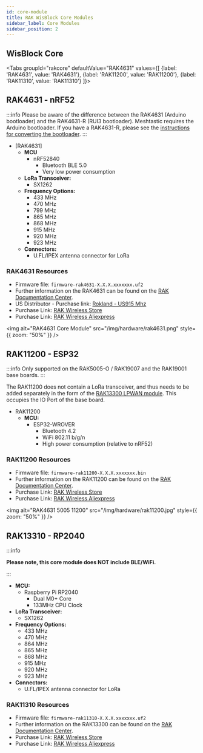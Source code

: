 ```yaml
---
id: core-module
title: RAK WisBlock Core Modules
sidebar_label: Core Modules
sidebar_position: 2
---
```



## WisBlock Core

<Tabs
groupId="rakcore"
defaultValue="RAK4631"
values={[
{label: 'RAK4631', value: 'RAK4631'},
{label: 'RAK11200', value: 'RAK11200'},
{label: 'RAK11310', value: 'RAK11310'}
]}>

<TabItem value="RAK4631">

## RAK4631 - nRF52

:::info
Please be aware of the difference between the RAK4631 (Arduino bootloader) and the RAK4631-R (RUI3 bootloader). Meshtastic requires the Arduino bootloader. If you have a RAK4631-R, please see the [instructions for converting the bootloader](/docs/getting-started/flashing-firmware/nrf52/convert-rak4631r).
:::

- [RAK4631]
  - **MCU**
    - nRF52840
      - Bluetooth BLE 5.0
      - Very low power consumption
  - **LoRa Transceiver:**
    - SX1262
  - **Frequency Options:**
    - 433 MHz
    - 470 MHz
    - 799 MHz
    - 865 MHz
    - 868 MHz
    - 915 MHz
    - 920 MHz
    - 923 MHz
  - **Connectors:**
    - U.FL/IPEX antenna connector for LoRa

### RAK4631 Resources

- Firmware file: `firmware-rak4631-X.X.X.xxxxxxx.uf2`
- Further information on the RAK4631 can be found on the [RAK Documentation Center](https://docs.rakwireless.com/Product-Categories/WisBlock/RAK4631/Overview/#product-description).
- US Distributor - Purchase link: [Rokland - US915 Mhz](https://store.rokland.com/products/rak-wireless-rak4631-nordic-nrf52840-ble-core-module-for-lorawan-with-lora-sx1262)
- Purchase Link: [RAK Wireless Store](https://store.rakwireless.com/products/rak4631-lpwan-node?variant=37505443856582)
- Purchase Link: [RAK Wireless Aliexpress](https://www.aliexpress.us/item/3256801470104151.html)

<img
  alt="RAK4631 Core Module"
  src="/img/hardware/rak4631.png"
  style={{ zoom: "50%" }}
/>

</TabItem>
<TabItem value="RAK11200">

## RAK11200 - ESP32

:::info
Only supported on the RAK5005-O / RAK19007 and the RAK19001 base boards.
:::

The RAK11200 does not contain a LoRa transceiver, and thus needs to be added separately in the form of the [RAK13300 LPWAN module](https://store.rakwireless.com/products/rak13300-wisblock-lpwan). This occupies the IO Port of the base board.

- RAK11200
  - **MCU:**
    - ESP32-WROVER
      - Bluetooth 4.2
      - WiFi 802.11 b/g/n
      - High power consumption (relative to nRF52)

### RAK11200 Resources

- Firmware file: `firmware-rak11200-X.X.X.xxxxxxx.bin`
- Further information on the RAK11200 can be found on the [RAK Documentation Center](https://docs.rakwireless.com/Product-Categories/WisBlock/RAK11200/Overview/#product-description).
- Purchase Link: [RAK Wireless Store](https://store.rakwireless.com/products/wiscore-esp32-module-rak11200)
- Purchase Link: [RAK Wireless Aliexpress](https://www.aliexpress.us/item/3256802312474717.html)

<img
  alt="RAK4631 5005 11200"
  src="/img/hardware/rak11200.jpg"
  style={{ zoom: "50%" }}
/>

</TabItem>

<TabItem value="RAK11310">

## RAK13310 - RP2040

:::info

**Please note, this core module does NOT include BLE/WiFi.**

:::

  - **MCU:**
    - Raspberry Pi RP2040
      - Dual M0+ Core
      - 133MHz CPU Clock
  - **LoRa Transceiver:**
    - SX1262
  - **Frequency Options:**
    - 433 MHz
    - 470 MHz
    - 864 MHz
    - 865 MHz
    - 868 MHz
    - 915 MHz
    - 920 MHz
    - 923 MHz
  - **Connectors:**
    - U.FL/IPEX antenna connector for LoRa

### RAK11310 Resources

- Firmware file: `firmware-rak11310-X.X.X.xxxxxxx.uf2`
- Further information on the RAK13300 can be found on the [RAK Documentation Center](https://docs.rakwireless.com/Product-Categories/WisBlock/RAK13300/Overview/#product-description).
- Purchase Link: [RAK Wireless Store](https://store.rakwireless.com/products/rak11310-wisblock-lpwan-module)
- Purchase Link: [RAK Wireless Aliexpress](https://www.aliexpress.us/item/3256803225175784.html)

</TabItem>
</Tabs>

